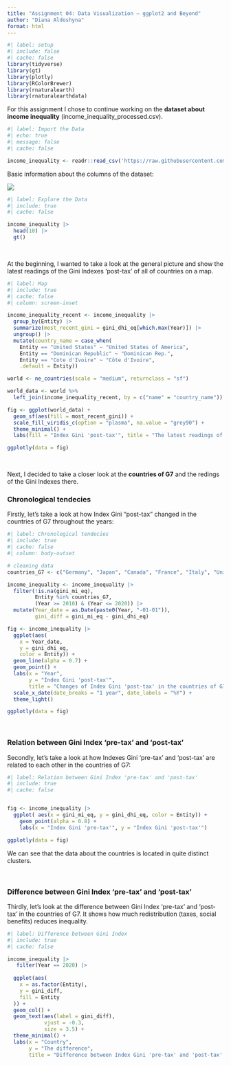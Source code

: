 ```yaml
---
title: "Assignment 04: Data Visualization — ggplot2 and Beyond"
author: "Diana Aldoshyna"
format: html
---
```


```r
#| label: setup
#| include: false
#| cache: false
library(tidyverse)
library(gt)
library(plotly)
library(RColorBrewer)
library(rnaturalearth)
library(rnaturalearthdata)
```


For this assignment I chose to continue working on the **dataset about income inequality** (income_inequality_processed.csv).

```r
#| label: Import the Data
#| echo: true
#| message: false
#| cache: false

income_inequality <- readr::read_csv('https://raw.githubusercontent.com/rfordatascience/tidytuesday/main/data/2025/2025-08-05/income_inequality_processed.csv')
```

Basic information about the columns of the dataset:

![](image.png)

```r
#| label: Explore the Data
#| include: true
#| cache: false

income_inequality |> 
  head(10) |> 
  gt()
```

<br>

At the beginning, I wanted to take a look at the general picture and show the latest readings of the Gini Indexes 'post-tax' of all of countries on a map.

```r
#| label: Map
#| include: true
#| cache: false
#| column: screen-inset

income_inequality_recent <- income_inequality |> 
  group_by(Entity) |> 
  summarize(most_recent_gini = gini_dhi_eq[which.max(Year)]) |> 
  ungroup() |> 
  mutate(country_name = case_when(
    Entity == "United States" ~ "United States of America",
    Entity == "Dominican Republic" ~ "Dominican Rep.",
    Entity == "Cote d'Ivoire" ~ "Côte d'Ivoire",
    .default = Entity))

world <- ne_countries(scale = "medium", returnclass = "sf")

world_data <- world %>%
  left_join(income_inequality_recent, by = c("name" = "country_name"))

fig <- ggplot(world_data) +
  geom_sf(aes(fill = most_recent_gini)) +
  scale_fill_viridis_c(option = "plasma", na.value = "grey90") +
  theme_minimal() +
  labs(fill = "Index Gini 'post-tax'", title = "The latest readings of the 'post-tax' Gini Index")

ggplotly(data = fig)
```

<br>

Next, I decided to take a closer look at the **countries of G7** and the redings of the Gini Indexes there.

### Chronological tendecies
Firstly, let's take a look at how Index Gini "post-tax" changed in the countries of G7 throughout the years:


```r
#| label: Chronological tendecies
#| include: true
#| cache: false
#| column: body-outset

# cleaning data
countries_G7 <- c("Germany", "Japan", "Canada", "France", "Italy", "United Kingdom", "United States")

income_inequality <- income_inequality |> 
  filter(!is.na(gini_mi_eq),
         Entity %in% countries_G7,
         (Year >= 2010) & (Year <= 2020)) |> 
  mutate(Year_date = as.Date(paste0(Year, "-01-01")),
         gini_diff = gini_mi_eq - gini_dhi_eq)

fig <- income_inequality |> 
  ggplot(aes(
    x = Year_date, 
    y = gini_dhi_eq, 
    color = Entity)) +
  geom_line(alpha = 0.7) +
  geom_point() +
  labs(x = "Year",
       y = "Index Gini 'post-tax'",
       title = "Changes of Index Gini 'post-tax' in the countries of G7 throughout the years") +
  scale_x_date(date_breaks = "1 year", date_labels = "%Y") +
  theme_light()

ggplotly(data = fig)
```

<br>

### Relation between Gini Index 'pre-tax' and 'post-tax' 
Secondly, let's take a look at how Indexes Gini 'pre-tax' and 'post-tax' are related to each other in the countries of G7:


```r
#| label: Relation between Gini Index 'pre-tax' and 'post-tax' 
#| include: true
#| cache: false


fig <- income_inequality |> 
  ggplot( aes(x = gini_mi_eq, y = gini_dhi_eq, color = Entity)) +
    geom_point(alpha = 0.8) +
    labs(x = "Index Gini 'pre-tax'", y = "Index Gini 'post-tax'")

ggplotly(data = fig)
```
We can see that the data about the countries is located in quite distinct clusters.

<br>

### Difference between Gini Index 'pre-tax' and 'post-tax'
Thirdly, let's look at the difference between Gini Index 'pre-tax' and 'post-tax' in the countries of G7. It shows how much redistribution (taxes, social benefits) reduces inequality.

```r
#| label: Difference between Gini Index
#| include: true
#| cache: false

income_inequality |> 
   filter(Year == 2020) |> 
  
  ggplot(aes(
    x = as.factor(Entity), 
    y = gini_diff,
    fill = Entity            
  )) +
  geom_col() +
  geom_text(aes(label = gini_diff), 
            vjust = -0.3,
            size = 3.5) +
  theme_minimal() +
  labs(x = "Country",
       y = "The difference",
       title = "Difference between Index Gini 'pre-tax' and 'post-tax' in 2020")

```




